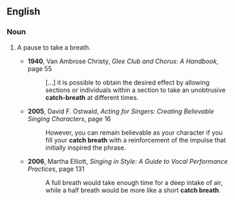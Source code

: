==English==
===Noun===
{{en-noun|sg=[[catch]]-[[breath]]}}
# {{context|drama|singing}} A pause to take a breath.
#* '''1940''', Van Ambrose Christy, ''Glee Club and Chorus: A Handbook'', page 55
#*: […] it is possible to obtain the desired effect by allowing sections or individuals within a section to take an unobtrusive '''catch-breath''' at different times.
#* '''2005''', David F. Ostwald, ''Acting for Singers: Creating Believable Singing Characters'', page 16
#*: However, you can remain believable as your character if you fill your '''catch breath''' with a reinforcement of the impulse that initially inspired the phrase.
#* '''2006''', Martha Elliott, ''Singing in Style: A Guide to Vocal Performance Practices'', page 131
#*: A full breath would take enough time for a deep intake of air, while a half breath would be more like a short '''catch breath'''.